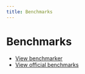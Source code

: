 ```yaml
---
title: Benchmarks
---
```


# Benchmarks

- [View benchmarker](https://million.aidenybai.com)
- [View official benchmarks](https://docs.google.com/spreadsheets/d/e/2PACX-1vS-zBSBzc0LW1V6BoPEw-V98P4_gox4qC0wZuQT5Yls_NDTDwM612aIYL_U988gfp4Xbl0ed7_9uYly/pubhtml?widget=true&headers=false)

